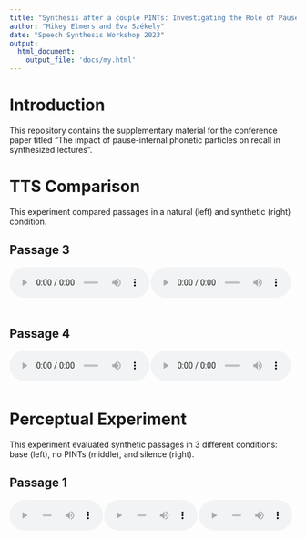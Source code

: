 ```yaml
---
title: "Synthesis after a couple PINTs: Investigating the Role of Pause-Internal Phonetic Particles in Speech Synthesis and Perception"
author: "Mikey Elmers and Éva Székely"
date: "Speech Synthesis Workshop 2023"
output:
  html_document:
    output_file: 'docs/my.html'
---
```

# Introduction

This repository contains the supplementary material for the conference paper titled "The impact of pause-internal phonetic particles on recall in synthesized lectures".

# TTS Comparison
This experiment compared passages in a natural (left) and synthetic (right) condition.

## Passage 3

<audio controls style="float: left; width: 48.75%; margin-right: 2.5px; margin-bottom: 50px;"> <source src="audio/ttscomp/NAT03.wav" type="audio/wav"> </audio>

<audio controls style="float: left; width: 48.75%; margin-bottom: 50px;"> <source src="audio/ttscomp/SYNTH03.wav" type="audio/wav"> </audio>

<br>

## Passage 4

<audio controls style="float: left; width: 48.75%; margin-right: 2.5px; margin-bottom: 50px;"> <source src="audio/ttscomp/NAT04.wav" type="audio/wav"> </audio>

<audio controls style="float: left; width: 48.75%; margin-bottom: 50px;"> <source src="audio/ttscomp/SYNTH04.wav" type="audio/wav"> </audio>

# Perceptual Experiment
This experiment evaluated synthetic passages in 3 different conditions: base (left), no PINTs (middle), and silence (right).

## Passage 1

<audio controls style="float: left; width: 32.5%; margin-right: 2.5px; margin-bottom: 50px;"> <source src="audio/percexp/01synthbase.wav" type="audio/wav"> </audio>

<audio controls style="float: left; width: 32.5%; margin-right: 2.5px; margin-bottom: 50px;"> <source src="audio/percexp/01synthnopints.wav" type="audio/wav"> </audio>

<audio controls style="float: left; width: 32.5%; margin-bottom: 50px;"> <source src="audio/percexp/01synthsil.wav" type="audio/wav"> </audio>

<br>